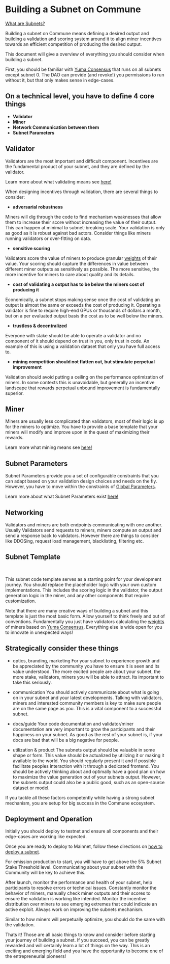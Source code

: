 
# Building a Subnet on Commune

[What are Subnets?](/docs/subnets/what-is-a-subnet)

Building a subnet on Commune means defining a desired output and building a validation and scoring system around it to align miner incentives towards an efficient competition of producing the desired output.

This document will give a overview of everything you should consider when building a subnet.

First, you should be familiar with [Yuma Consensus](/docs/subspace/yuma-consensus) that runs on all subnets except subnet 0. The DAO can provide (and revoke!) you permissions to run without it, but that only makes sense in edge-cases.

## On a technical level, you have to define 4 core things

- **Validator**
- **Miner**
- **Network Communication between them**
- **Subnet Parameters**

## Validator

Validators are the most important and difficult component. Incentives are the fundamental product of your subnet, and they are defined by the validator.

Learn more about what validating means see [here!](/docs/validating/what-is-validating)

When designing incentives through validation, there are several things to consider:

- **adversarial robustness**

Miners will dig through the code to find mechanism weaknesses that allow them to increase their score without increasing the value of their output. This can happen at minimal to subnet-breaking scale. Your validation is only as good as it is robust against bad actors. Consider things like miners running validators or over-fitting on data.

- **sensitive scoring**

Validators score the value of miners to produce granular [weights](/docs/concepts/weight-system) of their value. Your scoring should capture the differences in value between different miner outputs as sensitively as possible. The more sensitive, the more incentive for miners to care about quality and its details.

- **cost of validating a output has to be below the miners cost of producing it**

Economically, a subnet stops making sense once the cost of validating an output is almost the same or exceeds the cost of producing it. Operating a validator is fine to require high-end GPUs or thousands of dollars a month, but on a per evaluated output basis the cost as to be well below the miners.

- **trustless & decentralized**

Everyone with stake should be able to operate a validator and no component of it should depend on trust in you, only trust in code. An example of this is using a validation dataset that only you have full access to.

- **mining competition should not flatten out, but stimulate perpetual improvement**

Validation should avoid putting a ceiling on the performance optimization of miners. In some contexts this is unavoidable, but generally an incentive landscape that rewards perpetual unbound improvement is fundamentally superior.

## Miner

Miners are usually less complicated than validators, most of their logic is up for the miners to optimize. You have to provide a base template that your miners will modify and improve upon in the quest of maximizing their rewards.

Learn more what mining means see [here!](/docs/mining/what-is-mining)

## Subnet Parameters

Subnet Parameters provide you a set of configurable constraints that you can adapt based on your validation design choices and needs on the fly. However, you have to move within the constraints of [Global Parameters](/docs/subspace/global-parameters).

Learn more about what Subnet Parameters exist [here!](/docs/subnets/subnet-parameter)

## Networking

Validators and miners are both endpoints communicating with one another. Usually Validators send requests to miners, miners compute an output and send a response back to validators. However there are things to consider like DDOSing, request load management, blacklisting, filtering etc.

## Subnet Template

<SubnetTemplateCards />

<br />

This subnet code template serves as a starting point for your development journey. You should replace the placeholder logic with your own custom implementations. This includes the scoring logic in the validator, the output generation logic in the miner, and any other components that require customization.

Note that there are many creative ways of building a subnet and this template is just the most basic form. Allow yourself to think freely and out of conventions. Fundamentally you just have validators calculating the [weights](/docs/concepts/weight-system) of miners based on [Yuma Consensus](/docs/subspace/yuma-consensus). Everything else is wide open for you to innovate in unexpected ways!

## Strategically consider these things

- optics, branding, marketing
  For your subnet to experience growth and be appreciated by the community you have to ensure it is seen and its value understood. The more excited people are about your subnet, the more stake, validators, miners you will be able to attract. Its important to take this seriously.

- communication
  You should actively communicate about what is going on in your subnet and your latest developments. Talking with validators, miners and interested community members is key to make sure people are on the same page as you. This is a vital component to a successful subnet.

- docs/guide
  Your code documentation and validator/miner documentation are very important to grow the participants and their happiness on your subnet. As good as the rest of your subnet is, if your docs are bad that will be a big negative for people.

- utilization & product
  The subnets output should be valuable in some shape or form. This value should be actualized by utilizing it or making it available to the world. You should regularly present it and if possible facilitate peoples interaction with it through a dedicated frontend. You should be actively thinking about and optimally have a good plan on how to maximize the value generation out of your subnets output. However, the subnets output could also be a public good, such as an open-source dataset or model.

If you tackle all these factors competently while having a strong subnet mechanism, you are setup for big success in the Commune ecosystem.

## Deployment and Operation

Initially you should deploy to testnet and ensure all components and their edge-cases are working like expected.

Once you are ready to deploy to Mainnet, follow these directions on [how to deploy a subnet](/docs/subnets/deploying-a-subnet).

For emission production to start, you will have to get above the 5% Subnet Stake Threshold level. Communicating about your subnet with the Community will be key to achieve this.

After launch, monitor the performance and health of your subnet, help participants to resolve errors or technical issues. Constantly monitor the behavior of miners, manually check miner outputs and their scores to ensure the validation is working like intended. Monitor the incentive distribution over miners to see emerging extremes that could indicate an active exploit. Always work on improving the subnets mechanism.

Similar to how miners will perpetually optimize, you should do the same with the validation.

Thats it! Those are all basic things to know and consider before starting your journey of building a subnet. If you succeed, you can be greatly rewarded and will certainly learn a lot of things on the way. This is an exciting and emerging field and you have the opportunity to become one of the entrepreneurial pioneers!
